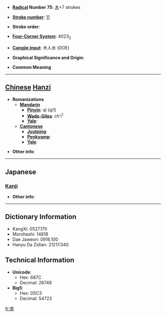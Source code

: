 * '''[[Wiktionary:Chinese radical index| Radical]] Number 75''': [[Wiktionary:Chinese radical index 木|木]]+7 strokes

* '''[[Wiktionary:Chinese total strokes index|Stroke number]]''': [[Wiktionary:Chinese total strokes index 11|11]]

* '''Stroke order''': 

* '''[[Wiktionary:Chinese four corner index|Four-Corner System]]''': 4023<sub>2</sub>

* '''[[Wiktionary:Chinese Cangjie index|Cangjie input]]''': 木人水 (DOE)

* '''Graphical Significance and Origin''': 

* '''Common Meaning'''

----

== [[Chinese]] [[Hanzi]] ==

* '''Romanizations'''
** '''[[Mandarin]]'''
*** '''[[Pinyin]]''': qī (qi1)
*** '''[[Wade-Giles]]''': ch'i<sup>1</sup>
*** '''[[Yale]]''': 
** '''[[Cantonese]]'''
*** '''[[Jyutping]]''':
*** '''[[Penkyamp]]''': 
*** '''[[Yale]]''': 

* '''Other info''': 

----

==Japanese==
===[[Kanji]]===
{{kanji|on readings=[[しつ]] (shitsu)
|kun readings=[[うるし]] (urushi)
}}

* '''Other info''':  

----

== Dictionary Information ==

* KangXi: 0527.170
* Morohashi: 14818
* Dae Jaweon: 0916.100
* Hanyu Da Zidian: 21217.040

== Technical Information ==

* '''Unicode''':
** Hex: 687C
** Decimal: 26748
* '''Big5''':
** Hex: D5C3
** Decimal: 54723

[[fr:桼]]